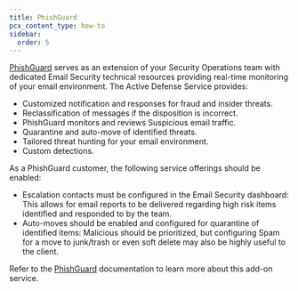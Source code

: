 ```yaml
---
title: PhishGuard
pcx_content_type: how-to
sidebar:
  order: 5
---
```


[PhishGuard](/cloudflare-one/email-security/phish-guard/) serves as an extension of your Security Operations team with dedicated Email Security technical resources providing real-time monitoring of your email environment. The Active Defense Service provides:

- Customized notification and responses for fraud and insider threats.
- Reclassification of messages if the disposition is incorrect.
- PhishGuard monitors and reviews Suspicious email traffic. 
- Quarantine and auto-move of identified threats.
- Tailored threat hunting for your email environment.
- Custom detections.

As a PhishGuard customer, the following service offerings should be enabled: 

- Escalation contacts must be configured in the Email Security dashboard: This allows for email reports to be delivered regarding high risk items identified and responded to by the team.
- Auto-moves should be enabled and configured for quarantine of identified items: Malicious should be prioritized, but configuring Spam for a move to junk/trash or even soft delete may also be highly useful to the client.

Refer to the [PhishGuard](/cloudflare-one/email-security/phish-guard/) documentation to learn more about this add-on service.